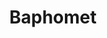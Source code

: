 ---
title: "Baphomet"
slug: "baphomet"
arcana: "Devil"

image: "./Baphomet.jpg"

phys: ""
gun: ""
fire: "resist"
ice: ""
elec: ""
wind: ""
psy: ""
nuke: ""
bless: "weak"
curse: "null"
---